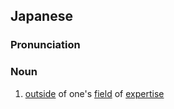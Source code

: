 ==Japanese==
{{ja-kanjitab|せん|もん|がい|yomi=on}}

===Pronunciation===
{{ja-pron|yomi=o|せんもんがい}}

===Noun===
{{ja-noun|せんもんがい}}

# [[outside]] of one's [[field]] of [[expertise]]